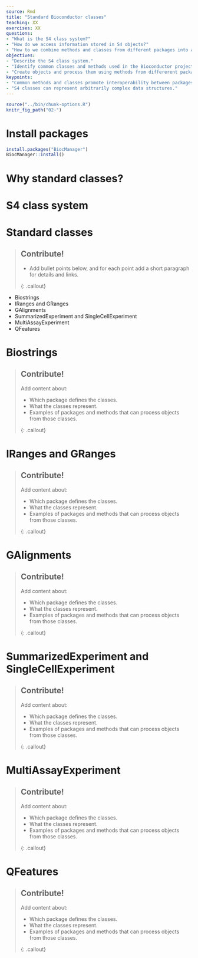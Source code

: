 ```yaml
---
source: Rmd
title: "Standard Bioconductor classes"
teaching: XX
exercises: XX
questions:
- "What is the S4 class system?"
- "How do we access information stored in S4 objects?"
- "How to we combine methods and classes from different packages into a practical workflow?"
objectives:
- "Describe the S4 class system."
- "Identify common classes and methods used in the Bioconductor project."
- "Create objects and process them using methods from differerent packages in a single workflow."
keypoints:
- "Common methods and classes promote interoperability between packages, reduce redundant efforts by package developers, and facilitate the writing of workflows"
- "S4 classes can represent arbitrarily complex data structures."
---
```


```r
source("../bin/chunk-options.R")
knitr_fig_path("02-")
```

# Install packages

```r
install.packages("BiocManager")
BiocManager::install()
```

# Why standard classes?

# S4 class system

# Standard classes

> ## Contribute!
> 
> - Add bullet points below, and for each point add a short paragraph for details and links.
>
{: .callout}

* Biostrings
* IRanges and GRanges
* GAlignments
* SummarizedExperiment and SingleCellExperiment
* MultiAssayExperiment
* QFeatures


# Biostrings

> ## Contribute!
> 
> Add content about:
>
> - Which package defines the classes.
> - What the classes represent.
> - Examples of packages and methods that can process objects from those classes.
>
{: .callout}


# IRanges and GRanges

> ## Contribute!
> 
> Add content about:
>
> - Which package defines the classes.
> - What the classes represent.
> - Examples of packages and methods that can process objects from those classes.
>
{: .callout}


# GAlignments

> ## Contribute!
> 
> Add content about:
>
> - Which package defines the classes.
> - What the classes represent.
> - Examples of packages and methods that can process objects from those classes.
>
{: .callout}


# SummarizedExperiment and SingleCellExperiment

> ## Contribute!
> 
> Add content about:
>
> - Which package defines the classes.
> - What the classes represent.
> - Examples of packages and methods that can process objects from those classes.
>
{: .callout}


# MultiAssayExperiment

> ## Contribute!
> 
> Add content about:
>
> - Which package defines the classes.
> - What the classes represent.
> - Examples of packages and methods that can process objects from those classes.
>
{: .callout}


# QFeatures

> ## Contribute!
> 
> Add content about:
>
> - Which package defines the classes.
> - What the classes represent.
> - Examples of packages and methods that can process objects from those classes.
>
{: .callout}
